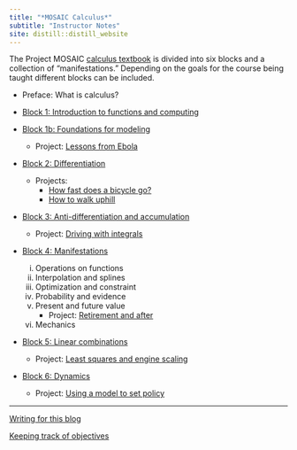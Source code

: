 ```yaml
---
title: "*MOSAIC Calculus*"
subtitle: "Instructor Notes"
site: distill::distill_website
---
```


The Project MOSAIC [calculus textbook](https://projectmosaic.github.io/MOSAIC-Calculus) is divided into six blocks and a collection of "manifestations." Depending on the goals for the course being taught different blocks can be included.

- Preface: What is calculus?

- [Block 1: Introduction to functions and computing](Block-1.html)

- [Block 1b: Foundations for modeling](Block-2.html)
    - Project: [Lessons from Ebola](Projects/Lessons-from-ebola/Lessons-from-ebola.html)

- [Block 2: Differentiation](Block-3.html)
    - Projects:
        - [How fast does a bicycle go?](Projects/Biking/Biking-speed.html)
        - [How to walk uphill](Projects/Walking/Walking-uphill.html)

- [Block 3: Anti-differentiation and accumulation](Block-4.html)
    - Project: [Driving with integrals](Projects/Fuel-consumption/narrative.html)

- [Block 4: Manifestations](manifestations.html)
    i. Operations on functions
    ii. Interpolation and splines
    iii. Optimization and constraint
    iv. Probability and evidence
    v. Present and future value
        - Project: [Retirement and after](Projects/Retirement/retirement.html)
    vi. Mechanics

- [Block 5: Linear combinations](Block-5.html)
    - Project: [Least squares and engine scaling](Projects/Engine-scaling/Engine-scaling.html)

- [Block 6: Dynamics](Block-6.html)
    - Project: [Using a model to set policy](Projects/SIR-model/using-the-SIR-model.html)


    
-----

[Writing for this blog](writing-instructions.html)

[Keeping track of objectives](ObjectiveTracking/Using-objectives.html)
